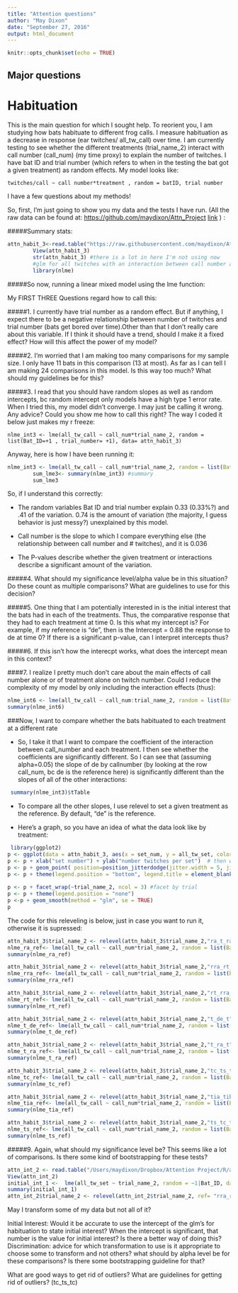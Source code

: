 ```yaml
---
title: "Attention questions"
author: "May Dixon"
date: "September 27, 2016"
output: html_document
---
```


```r
knitr::opts_chunk$set(echo = TRUE)
```
## Major questions

# Habituation

   This is the main question for which I sought help. To reorient you, I am studying how bats habituate to different frog calls. I measure habituation as a decrease in response (ear twitches/ all_tw_call) over time. I am currently testing to see whether the different treatments (trial_name_2) interact with call number (call_num) (my time proxy) to explain the number of twitches. I have bat ID and trial number (which refers to when in the testing the bat got a given treatment) as random effects. My model looks like: 
   
   `twitches/call ~ call number*treatment , random = batID, trial number`
   
   I have a few questions about my methods! 
  
  So, first, I'm just going to show you my data and the tests I have run. (All the raw data can be found at: <https://github.com/maydixon/Attn_Project>
[link](https://github.com/maydixon/Attn_Project) ) :

#####Summary stats:

```r
attn_habit_3<-read.table("https://raw.githubusercontent.com/maydixon/Attn_Project/master/attn_habit_1.txt", sep="\t", header=TRUE)
        View(attn_habit_3)
        str(attn_habit_3) #there is a lot in here I'm not using now
        #glm for all twitches with an interaction between call number and trial name as main effect, bat ID as random effect, for all twitches
        library(nlme)
```


#####So now, running a linear mixed model using the lme function: 
  
  My FIRST THREE Questions regard how to call this: 
  
#####1.
I currently have trial number as a random effect. But if anything, I expect there to be a negative relationship between number of twitches and trial number (bats get bored over time).Other than that I don't really care about this variable. If I think it should have a trend, should I make it a fixed effect? How will this affect the power of my model?  
  
#####2.
I'm worried that I am making too many comparisons for my sample size. I only have 11 bats in this comparison (13 at most). As far as I can tell I am making 24 comparisons in this model. Is this way too much? What should my guidelines be for this? 

#####3.
I read that you should have random slopes as well as random intercepts, bc random intercept only models have a high type 1 error rate. When I tried this, my model didn't converge. I may just be calling it wrong. Any advice? Could you show me how to call this right? The way I coded it below just makes my r freeze:
  
`nlme_int3 <- lme(all_tw_call ~ call_num*trial_name_2, random = list(Bat_ID=+1 , trial_number= +1), data= attn_habit_3)`

Anyway, here is how I have been running it:    

```r
nlme_int3 <- lme(all_tw_call ~ call_num*trial_name_2, random = list(Bat_ID=~1 , trial_number= ~1), data= attn_habit_3) # does glm
        sum_lme3<- summary(nlme_int3) #summary
        sum_lme3 
```

So, if I understand this correctly:

- The random variables Bat ID  and trial number explain 0.33 (0.33%?) and .41 of the variation. 0.74 is the amount of  variation (the majority, I guess behavior is  just messy?) unexplained by this model.

- Call number is the slope to which I compare everything else (the relationship between call number and # twitches), and it is 0.036

- The P-values describe whether the given treatment or interactions describe a significant amount of the variation.
  
#####4.
 What should my significance level/alpha value be in this situation? Do these count as multiple comparisons? What are guidelines to use for this decision? 

#####5. 
One thing that I am potentially interested in is the initial interest that the bats had in each of the treatments. Thus, the comparative response that they had to each treatment at time 0. Is this what my intercept is? For example, if my reference is "de", then is the Intercept = 0.88 the response to de at time 0? If there is a significant p-value, can I interpret intercepts thus? 

#####6.
If this isn't how the interecpt works, what does the intercept mean in this context? 

####7.
I realize I pretty much don't care about the main effects of call number alone or of treatment alone on twitch number. Could I reduce the complexity of my model by only including the interaction effects (thus):
```r
nlme_int6 <- lme(all_tw_call ~ call_num:trial_name_2, random = list(Bat_ID=~1 , trial_number= ~1), data= attn_habit_3) #only interaction, not main effects
summary(nlme_int6)
```



###Now, I want to compare whether the bats habituated to each treatment at a different rate

 - So, I take it that I want to compare the coefficient of the interaction between call_number and each treatment. I then see whether the coefficients are significantly different. So I can see that (assuming alpha=0.05) the slope of de by callnumber (by looking at the row call_num, bc de is the reference here) is significantly different than the slopes of all of the other interactions:
```r
 summary(nlme_int3)$tTable
```

 
- To compare all the other slopes, I use relevel to set a given treatment as the reference. By default, "de" is the reference. 
 
 - Here's a graph, so you have an idea of what the data look like by treatment:
 
```r
 library(ggplot2)      
p <- ggplot(data = attn_habit_3, aes(x = set_num, y = all_tw_set, color = factor(trial_name_2)))  # first, we build a plot object and color points by trial
p <- p + xlab("set number") + ylab("number twitches per set")  # then we modify the axis labels
p <- p + geom_point( position=position_jitterdodge(jitter.width = 5, jitter.height = 1, dodge.width = NULL))  # then we make a scatterplot
p <- p + theme(legend.position = "bottom", legend.title = element_blank())  # then we modify the legend
 
p <- p + facet_wrap(~trial_name_2, ncol = 3) #facet by trial
p <- p + theme(legend.position = "none")
p <-p + geom_smooth(method = "glm", se = TRUE)  
p       
```

The code for this releveling is below, just in case you want to run it, otherwise it is supressed:

```r

attn_habit_3$trial_name_2 <- relevel(attn_habit_3$trial_name_2,"ra_t_ra") #MAKE RA REFERENCE
nlme_ra_ref<- lme(all_tw_call ~ call_num*trial_name_2, random = list(Bat_ID=~1 , trial_number= ~1), data= attn_habit_3)
summary(nlme_ra_ref)

attn_habit_3$trial_name_2 <- relevel(attn_habit_3$trial_name_2,"rra_rt_rra") #MAKE RRA REFERENCE
nlme_rra_ref<- lme(all_tw_call ~ call_num*trial_name_2, random = list(Bat_ID=~1 , trial_number= ~1), data= attn_habit_3)
summary(nlme_rra_ref)

attn_habit_3$trial_name_2 <- relevel(attn_habit_3$trial_name_2,"rt_rra_rt") #MAKE RT REFERENCE
nlme_rt_ref<- lme(all_tw_call ~ call_num*trial_name_2, random = list(Bat_ID=~1 , trial_number= ~1), data= attn_habit_3)
summary(nlme_rt_ref)

attn_habit_3$trial_name_2 <- relevel(attn_habit_3$trial_name_2,"t_de_t") #MAKE t_de REFERENCE
nlme_t_de_ref<- lme(all_tw_call ~ call_num*trial_name_2, random = list(Bat_ID=~1 , trial_number= ~1), data= attn_habit_3)
summary(nlme_t_de_ref)

attn_habit_3$trial_name_2 <- relevel(attn_habit_3$trial_name_2,"t_ra_t") #MAKE t_ra REFERENCE
nlme_t_ra_ref<- lme(all_tw_call ~ call_num*trial_name_2, random = list(Bat_ID=~1 , trial_number= ~1), data= attn_habit_3)
summary(nlme_t_ra_ref)

attn_habit_3$trial_name_2 <- relevel(attn_habit_3$trial_name_2,"tc_ts_tc") #MAKE TC REFERENCE
nlme_tc_ref<- lme(all_tw_call ~ call_num*trial_name_2, random = list(Bat_ID=~1 , trial_number= ~1), data= attn_habit_3)
summary(nlme_tc_ref)

attn_habit_3$trial_name_2 <- relevel(attn_habit_3$trial_name_2,"tia_tib_tia") #MAKE TIA REFERENCE
nlme_tia_ref<- lme(all_tw_call ~ call_num*trial_name_2, random = list(Bat_ID=~1 , trial_number= ~1), data= attn_habit_3)
summary(nlme_tia_ref)

attn_habit_3$trial_name_2 <- relevel(attn_habit_3$trial_name_2,"ts_tc_ts") #MAKE ts REFERENCE
nlme_ts_ref<- lme(all_tw_call ~ call_num*trial_name_2, random = list(Bat_ID=~1 , trial_number= ~1), data= attn_habit_3)
summary(nlme_ts_ref)
```
      
#####9.
Again, what should my significance level be? This seems like a lot of comparisons. Is there some kind of bootstrapping for these tests? 
  
  
  
  
  
```r
attn_int_2 <- read.table("/Users/maydixon/Dropbox/Attention Project/R/attn_for_initial_interest.txt", header=TRUE)
View(attn_int_2)
initial_int_1 <-  lme(all_tw_set ~ trial_name_2, random = ~1|Bat_ID, data = attn_int_2)
summary(initial_int_1)
attn_int_2$trial_name_2 <- relevel(attn_int_2$trial_name_2, ref= "rra_rt_rra"
```







May I transform some of my data but not all of it? 

#######
Initial Interest: 
Would it be accurate to use the intercept of the glm's for habituation to state initial interest? When the intercept is significant, that number is the value for initial interest? 
Is there a better way of doing this? 
Discrimination: 
advice for which transformation to use
is it appropriate to choose some to transform and not others?
what should by alpha level be for these comparisons? Is there some bootstrapping guideline for that? 

What are good ways to get rid of outliers? What are guidelines for getting rid of outliers? (tc_ts_tc)


